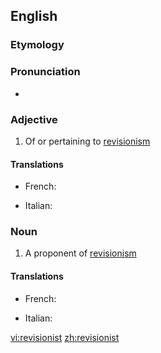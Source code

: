 ==English==

===Etymology===
{{suffix|revision|ist}}

===Pronunciation===
* {{a|US}} {{IPA|/ɹɪˈvɪʒənɪst/}}

===Adjective===
{{en-adj}}

# Of or pertaining to [[revisionism]]

====Translations====
{{trans-top}}
* French: {{t|fr|révisionniste|m|f}}
{{trans-mid}}
* Italian: {{t|it|revisionista}}
{{trans-bottom}}

===Noun===
{{en-noun}}

# A proponent of [[revisionism]]

====Translations====
{{trans-top}}
* French: {{t|fr|révisionniste|m|f}}
{{trans-mid}}
* Italian: {{t|it|revisionista}}
{{trans-bottom}}

[[vi:revisionist]]
[[zh:revisionist]]
